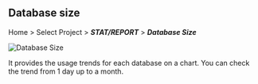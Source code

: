 ## Database size

Home > Select Project > **_STAT/REPORT_** > **_Database Size_**

![Database Size](/img/db-stat-database-size.png)

It provides the usage trends for each database on a chart. You can check the trend from 1 day up to a month.
